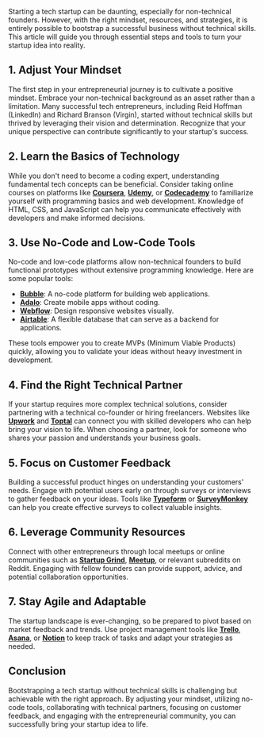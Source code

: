 Starting a tech startup can be daunting, especially for non-technical founders. However, with the right mindset, resources, and strategies, it is entirely possible to bootstrap a successful business without technical skills. This article will guide you through essential steps and tools to turn your startup idea into reality.

## 1. Adjust Your Mindset

The first step in your entrepreneurial journey is to cultivate a positive mindset. Embrace your non-technical background as an asset rather than a limitation. Many successful tech entrepreneurs, including Reid Hoffman (LinkedIn) and Richard Branson (Virgin), started without technical skills but thrived by leveraging their vision and determination. Recognize that your unique perspective can contribute significantly to your startup's success.

## 2. Learn the Basics of Technology

While you don't need to become a coding expert, understanding fundamental tech concepts can be beneficial. Consider taking online courses on platforms like **[Coursera](https://coursera.org)**, **[Udemy](https://udemy.com)**, or **[Codecademy](https://codecademy.com)** to familiarize yourself with programming basics and web development. Knowledge of HTML, CSS, and JavaScript can help you communicate effectively with developers and make informed decisions.

## 3. Use No-Code and Low-Code Tools

No-code and low-code platforms allow non-technical founders to build functional prototypes without extensive programming knowledge. Here are some popular tools:

- **[Bubble](https://bubble.io)**: A no-code platform for building web applications.
- **[Adalo](https://adalo.com)**: Create mobile apps without coding.
- **[Webflow](https://webflow.com)**: Design responsive websites visually.
- **[Airtable](https://airtable.com)**: A flexible database that can serve as a backend for applications.

These tools empower you to create MVPs (Minimum Viable Products) quickly, allowing you to validate your ideas without heavy investment in development.

## 4. Find the Right Technical Partner

If your startup requires more complex technical solutions, consider partnering with a technical co-founder or hiring freelancers. Websites like **[Upwork](https://upwork.com)** and **[Toptal](https://toptal.com)** can connect you with skilled developers who can help bring your vision to life. When choosing a partner, look for someone who shares your passion and understands your business goals.

## 5. Focus on Customer Feedback

Building a successful product hinges on understanding your customers' needs. Engage with potential users early on through surveys or interviews to gather feedback on your ideas. Tools like **[Typeform](https://typeform.com)** or **[SurveyMonkey](https://surveymonkey.com)** can help you create effective surveys to collect valuable insights.

## 6. Leverage Community Resources

Connect with other entrepreneurs through local meetups or online communities such as **[Startup Grind](https://startupgrind.com)**, **[Meetup](https://meetup.com)**, or relevant subreddits on Reddit. Engaging with fellow founders can provide support, advice, and potential collaboration opportunities.

## 7. Stay Agile and Adaptable

The startup landscape is ever-changing, so be prepared to pivot based on market feedback and trends. Use project management tools like **[Trello](https://trello.com)**, **[Asana](https://asana.com)**, or **[Notion](https://notion.so)** to keep track of tasks and adapt your strategies as needed.

## Conclusion

Bootstrapping a tech startup without technical skills is challenging but achievable with the right approach. By adjusting your mindset, utilizing no-code tools, collaborating with technical partners, focusing on customer feedback, and engaging with the entrepreneurial community, you can successfully bring your startup idea to life. 